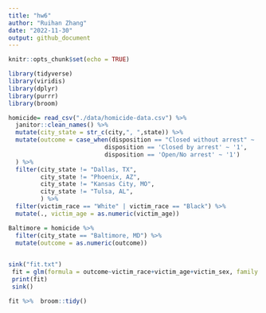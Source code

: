 ```yaml
---
title: "hw6"
author: "Ruihan Zhang"
date: "2022-11-30"
output: github_document
---
```

```r
knitr::opts_chunk$set(echo = TRUE)
```

```r
library(tidyverse)
library(viridis)
library(dplyr)
library(purrr)
library(broom)
```

```r
homicide= read_csv("./data/homicide-data.csv") %>% 
  janitor::clean_names() %>% 
  mutate(city_state = str_c(city,", ",state)) %>% 
  mutate(outcome = case_when(disposition == "Closed without arrest" ~ '0',
                           disposition == 'Closed by arrest' ~ '1',
                           disposition == 'Open/No arrest' ~ '1')
  ) %>% 
  filter(city_state != "Dallas, TX",
         city_state != "Phoenix, AZ",
         city_state != "Kansas City, MO",
         city_state != "Tulsa, AL",
         ) %>% 
  filter(victim_race == "White" | victim_race == "Black") %>% 
  mutate(., victim_age = as.numeric(victim_age))
```

```r
Baltimore = homicide %>% 
  filter(city_state == "Baltimore, MD") %>% 
  mutate(outcome = as.numeric(outcome))
  
```

```r
sink("fit.txt")
 fit = glm(formula = outcome~victim_race+victim_age+victim_sex, family = binomial(), data = Baltimore)
 print(fit)
 sink()
```


```r
fit %>%  broom::tidy()
```




